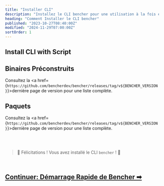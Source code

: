 ```yaml
---
title: "Installer CLI"
description: "Installez le CLI bencher pour une utilisation à la fois en local et en benchmarking continu"
heading: "Comment Installer le CLI bencher"
published: "2023-10-27T08:40:00Z"
modified: "2024-11-29T07:00:00Z"
sortOrder: 1
---
```



## Install CLI with Script

<CliInstallScripts />

<CliInstallGitHubActions />

<CliInstallSource />

## Binaires Préconstruits

<CliPreBuiltBins />

Consultez la <a href={`https://github.com/bencherdev/bencher/releases/tag/v${BENCHER_VERSION}`}>dernière page de version</a> pour une liste complète.

## Paquets

<CliPackages />

Consultez la <a href={`https://github.com/bencherdev/bencher/releases/tag/v${BENCHER_VERSION}`}>dernière page de version</a> pour une liste complète.

<br/>
<br/>

> 🐰 Félicitations ! Vous avez installé le CLI <code>bencher</code> ! 🎉

<br/>

<h2><a href="/fr/docs/tutorial/quick-start/">Continuer: Démarrage Rapide de Bencher ➡</a></h2>